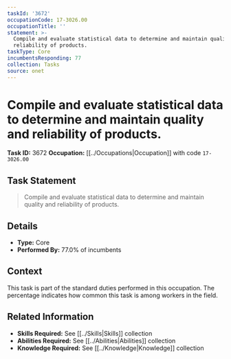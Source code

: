 ```yaml
---
taskId: '3672'
occupationCode: 17-3026.00
occupationTitle: ''
statement: >-
  Compile and evaluate statistical data to determine and maintain quality and
  reliability of products.
taskType: Core
incumbentsResponding: 77
collection: Tasks
source: onet
---
```

# Compile and evaluate statistical data to determine and maintain quality and reliability of products.

**Task ID:** 3672
**Occupation:** [[../Occupations|Occupation]] with code `17-3026.00`

## Task Statement

> Compile and evaluate statistical data to determine and maintain quality and reliability of products.

## Details

- **Type:** Core
- **Performed By:** 77.0% of incumbents

## Context

This task is part of the standard duties performed in this occupation. The percentage indicates how common this task is among workers in the field.

## Related Information

- **Skills Required:** See [[../Skills|Skills]] collection
- **Abilities Required:** See [[../Abilities|Abilities]] collection
- **Knowledge Required:** See [[../Knowledge|Knowledge]] collection
